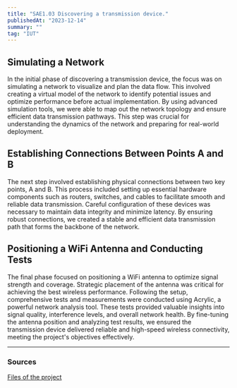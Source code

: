 ```yaml
---
title: "SAE1.03 Discovering a transmission device."
publishedAt: "2023-12-14"
summary: ""
tag: "IUT"
---
```


## Simulating a Network

In the initial phase of discovering a transmission device, the focus was on simulating a network to visualize and plan the data flow. This involved creating a virtual model of the network to identify potential issues and optimize performance before actual implementation. By using advanced simulation tools, we were able to map out the network topology and ensure efficient data transmission pathways. This step was crucial for understanding the dynamics of the network and preparing for real-world deployment.


## Establishing Connections Between Points A and B

The next step involved establishing physical connections between two key points, A and B. This process included setting up essential hardware components such as routers, switches, and cables to facilitate smooth and reliable data transmission. Careful configuration of these devices was necessary to maintain data integrity and minimize latency. By ensuring robust connections, we created a stable and efficient data transmission path that forms the backbone of the network.


## Positioning a WiFi Antenna and Conducting Tests

The final phase focused on positioning a WiFi antenna to optimize signal strength and coverage. Strategic placement of the antenna was critical for achieving the best wireless performance. Following the setup, comprehensive tests and measurements were conducted using Acrylic, a powerful network analysis tool. These tests provided valuable insights into signal quality, interference levels, and overall network health. By fine-tuning the antenna position and analyzing test results, we ensured the transmission device delivered reliable and high-speed wireless connectivity, meeting the project's objectives effectively.


---
### Sources
[Files of the project](https://kdrive.infomaniak.com/app/share/847100/6de04f24-efa4-4572-8147-3120df3ed5fd) 